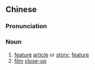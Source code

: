 ==Chinese==
{{zh-forms|s=特写}}

===Pronunciation===
{{zh-pron
|m=tèxiě
|c=dak6 se2
|mn=qz:tia̍k-siá/xm,zz:te̍k-siá
|cat=n
}}

===Noun===
{{zh-noun}}

# [[feature]] [[article]] or [[story]]; [[feature]]
# [[film]] [[close-up]]